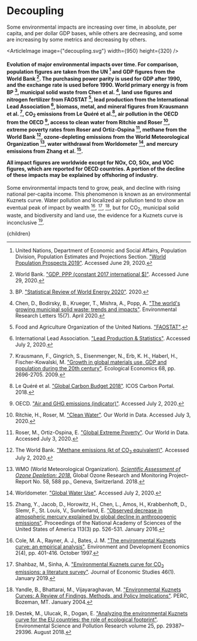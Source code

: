 


# Decoupling

Some environmental impacts are increasing over time, in absolute, per capita, and per dollar GDP bases, while others are decreasing, and some are increasing by some metrics and decreasing by others.

<ArticleImage image={"decoupling.svg"} width={950} height={320} />
#### Evolution of major environmental impacts over time. For comparison, population figures are taken from the UN [^14] and GDP figures from the World Bank [^16]. The purchasing power parity is used for GDP after 1990, and the exchange rate is used before 1990. World primary energy is from BP [^1], municipal solid waste from Chen et al. [^2], land use figures and nitrogen fertilizer from FAOSTAT [^5], lead production from the International Lead Association [^6], biomass, metal, and mineral figures from Krausmann et al. [^7], CO<sub>2</sub> emissions from Le Quéré et al.[^8], air pollution in the OECD from the OECD [^9], access to clean water from Ritchie and Roser [^10], extreme poverty rates from Roser and Ortiz-Ospina [^11], methane from the World Bank [^13], ozone-depleting emissions from the World Meteorological Organization [^15], water withdrawal from Worldometer [^17], and mercury emissions from Zhang et al. [^19]. <p>All impact figures are worldwide except for NOx, CO, SOx, and VOC figures, which are reported for OECD countries. A portion of the decline of these impacts may be explained by offshoring of industry.</p>

Some environmental impacts tend to grow, peak, and decline with rising national per-capita income. This phenomenon is known as an environmental Kuznets curve. Water pollution and localized air pollution tend to show an eventual peak of impact by wealth [^3], [^12], [^18], but for CO<sub>2</sub>, municipal solid waste, and biodiversity and land use, the evidence for a Kuznets curve is inconclusive [^4].

[^1]: BP. ["Statistical Review of World Energy 2020"](https://www.bp.com/en/global/corporate/energy-economics/statistical-review-of-world-energy.html). 2020.

[^2]: Chen, D., Bodirsky, B., Krueger, T., Mishra, A., Popp, A. ["The world's growing municipal solid waste: trends and impacts"](https://iopscience.iop.org/article/10.1088/1748-9326/ab8659). Environmental Research Letters 15(7). April 2020.

[^3]: Cole, M. A., Rayner, A. J., Bates, J. M. ["The environmental Kuznets curve: an empirical analysis"](https://www.jstor.org/stable/44379185?seq=1). Environment and Development Economics 2(4), pp. 401-416. October 1997.

[^4]: Destek, M., Ulucak, R., Dogan, E. ["Analyzing the environmental Kuznets curve for the EU countries: the role of ecological footprint"](https://link.springer.com/article/10.1007/s11356-018-2911-4). Environmental Science and Pollution Research volume 25, pp. 29387–29396. August 2018.

[^5]: Food and Agriculture Organization of the United Nations. ["FAOSTAT"](http://www.fao.org/faostat/en/#data).

[^6]: International Lead Association. ["Lead Production & Statistics"](https://www.ila-lead.org/lead-facts/lead-production--statistics). Accessed July 2, 2020.

[^7]: Krausmann, F., Gingrich, S., Eisenmenger, N., Erb, K. H., Haberl, H., Fischer-Kowalski, M. ["Growth in global materials use, GDP and population during the 20th century"](https://elearning.ec.unipi.it/pluginfile.php/134768/mod_page/content/35/EE-Krausmann_etal_MatsGDPPop_20thC-2009.pdf). Ecological Economics 68, pp. 2696-2705. 2009.

[^8]: Le Quéré et al. ["Global Carbon Budget 2018"](https://www.icos-cp.eu/GCP/2018). ICOS Carbon Portal. 2018.

[^9]: OECD. ["Air and GHG emissions (indicator)"](https://data.oecd.org/air/air-and-ghg-emissions.htm). Accessed July 2, 2020.

[^10]: Ritchie, H., Roser, M. ["Clean Water"](https://ourworldindata.org/water-access). Our World in Data. Accessed July 3, 2020.

[^11]: Roser, M., Ortiz-Ospina, E. ["Global Extreme Poverty"](https://ourworldindata.org/extreme-poverty). Our World in Data. Accessed July 3, 2020.

[^12]: Shahbaz, M., Sinha, A. ["Environmental Kuznets curve for CO<sub>2</sub> emissions: a literature survey"](https://www.emerald.com/insight/content/doi/10.1108/JES-09-2017-0249/full/html). Journal of Economic Studies 46(1). January 2019.

[^13]: The World Bank. ["Methane emissions (kt of CO<sub>2</sub> equivalent)"](https://data.worldbank.org/indicator/EN.ATM.METH.KT.CE). Accessed July 2, 2020.

[^14]: United Nations, Department of Economic and Social Affairs, Population Division, Population Estimates and Projections Section. ["World Population Prospects 2019"](https://population.un.org/wpp/). Accessed June 29, 2020.

[^15]: WMO (World Meteorological Organization). [*Scientific Assessment of Ozone Depletion: 2018.*](https://www.esrl.noaa.gov/csl/assessments/ozone/2018/) Global Ozone Research and Monitoring Project–Report No. 58, 588 pp., Geneva, Switzerland. 2018.

[^16]: World Bank. ["GDP, PPP (constant 2017 international $)"](https://data.worldbank.org/indicator/NY.GDP.MKTP.PP.KD). Accessed June 29, 2020.

[^17]: Worldometer. ["Global Water Use"](https://www.worldometers.info/water/). Accessed July 2, 2020.

[^18]: Yandle, B., Bhattarai, M., Vijayaraghavan, M. ["Environmental Kuznets Curves: A Review of Findings, Methods, and Policy Implications"](https://www.researchgate.net/profile/Bruce_Yandle/publication/242758524_Environmental_Kuznets_Curves_A_Review_of_Findings_Methods_and_Policy_Implications/links/0f317533d2c635d626000000.pdf). PERC, Bozeman, MT. January 2004.

[^19]: Zhang, Y., Jacob, D., Horowitz, H., Chen, L., Amos, H., Krabbenhoft, D., Slemr, F., St. Louis, V., Sunderland, E. ["Observed decrease in atmospheric mercury explained by global decline in anthropogenic emissions"](https://www.pnas.org/content/113/3/526). Proceedings of the National Academy of Sciences of the United States of America 113(3) pp. 526-531. January 2016.

  <Article 
    focusAreaUrl={focusAreaUrl} 
    hierarchy={hierarchy} 
    site={site}
  >
    {children}
  </Article>